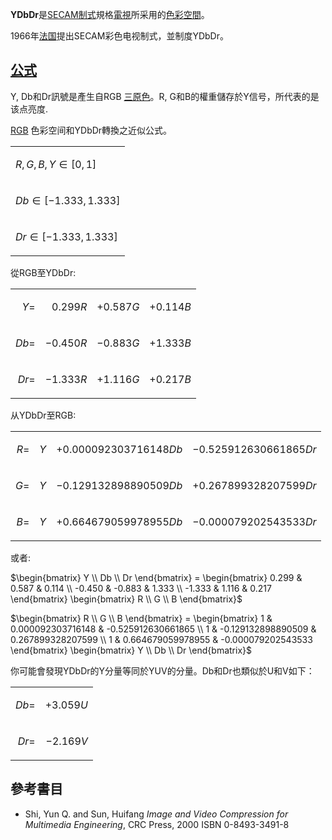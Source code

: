 '''YDbDr'''是[[SECAM制式|SECAM制式]]規格[[電視|電視]]所采用的[[色彩空間|色彩空間]]。

1966年[[法国|法国]]提出SECAM彩色电视制式，並制度YDbDr。

== [[公式|公式]] ==

Y, Db和Dr訊號是產生自RGB [[三原色|三原色]]。R, G和B的權重儲存於Y信号，所代表的是该点亮度.

[[RGB|RGB]] 色彩空间和YDbDr轉換之近似公式。
{|
|-
|<math>R, G, B, Y \in \left[ 0, 1 \right]</math>
|-
|<math>Db \in \left[ -1.333, 1.333 \right]</math>
|-
|<math>Dr \in \left[ -1.333, 1.333 \right]</math>
|}
從RGB至YDbDr:
{|
|-
|align="right"|<math>Y = </math>||align="right"|<math>0.299R</math>||align="right"|<math> +0.587G</math>||align="right"|<math> +0.114B</math>
|-
|align="right"|<math>Db = </math>||align="right"|<math>-0.450R</math>||align="right"|<math> -0.883G</math>||align="right"|<math> +1.333B</math>
|-
|align="right"|<math>Dr = </math>||align="right"|<math>-1.333R</math>||align="right"|<math> +1.116G</math>||align="right"|<math> +0.217B</math>
|}
从YDbDr至RGB:
{|
|-
|align="right"|<math>R = </math>||align="right"|<math>Y</math>||align="right"|<math> +0.000092303716148Db</math>||align="right"|<math> -0.525912630661865Dr</math>
|-
|align="right"|<math>G = </math>||align="right"|<math>Y</math>||align="right"|<math> -0.129132898890509Db</math>||align="right"|<math> +0.267899328207599Dr</math>
|-
|align="right"|<math>B = </math>||align="right"|<math>Y</math>||align="right"|<math> +0.664679059978955Db</math>||align="right"|<math> -0.000079202543533Dr</math>
|}
或者:

<math>
\begin{bmatrix} Y \\ Db \\ Dr \end{bmatrix}
=
\begin{bmatrix} 0.299 & 0.587 & 0.114 \\ -0.450 & -0.883 & 1.333 \\ -1.333 & 1.116 & 0.217 \end{bmatrix}
\begin{bmatrix} R \\ G \\ B \end{bmatrix}
</math>

<math>
\begin{bmatrix} R \\ G \\ B \end{bmatrix}
=
\begin{bmatrix} 1 & 0.000092303716148 & -0.525912630661865 \\ 1 & -0.129132898890509 & 0.267899328207599 \\ 1 & 0.664679059978955 & -0.000079202543533 \end{bmatrix}
\begin{bmatrix} Y \\ Db \\ Dr \end{bmatrix}
</math>

你可能會發現YDbDr的Y分量等同於YUV的分量。Db和Dr也類似於U和V如下：
{|
|-
|align="right"|<math>Db = </math>||align="right"|<math>+ 3.059U</math>
|-
|align="right"|<math>Dr = </math>||align="right"|<math>- 2.169V</math>
|}

== 參考書目 ==
*Shi, Yun Q. and Sun, Huifang ''Image and Video Compression for Multimedia Engineering'', CRC Press, 2000 ISBN 0-8493-3491-8
{{色彩空間}}
